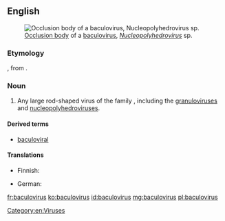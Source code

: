 ==English==
{{wikipedia}}
[[Image:Baculovirus.jpg|thumb|[[occlusion body|Occlusion body]] of a [[baculovirus]], ''[[Nucleopolyhedrovirus]]'' sp.]]

===Etymology===

{{prefix|baculo|virus}}, from {{etyl|la|en}} {{term|lang=la|baculum||rod}}.

===Noun===
{{en-noun|es}}

# Any large rod-shaped virus of the family ''{{taxlink|Baculoviridae|family}}'', including the [[granulovirus]]es and [[nucleopolyhedrovirus]]es.

====Derived terms====
* [[baculoviral]]

====Translations====
{{trans-top|virus of the Baculoviridae}}
* Finnish: {{t|fi|bakulovirus}}
{{trans-mid}}
* German: {{t|de|Baculovirus|n}}
{{trans-bottom}}

[[Category:en:Viruses]]

[[fr:baculovirus]]
[[ko:baculovirus]]
[[id:baculovirus]]
[[mg:baculovirus]]
[[pl:baculovirus]]